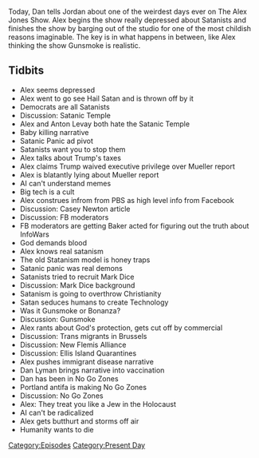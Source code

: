 {{DEFAULTSORT:
    #_EPISODE_0296:May 8, 2019
}}{{Episode
    | title           = May 8, 2019
    | caption         = [https://knowledgefight.libsyn.com/knowledge-fight-may-8-2019 Listen to this episode on Libsyn]
    | episodeNumber   = 296
    | length          = 02:26:45
    | airDate         = May 15, 2019
    | coverageDate    = May 8, 2019
    | episodeType     = [[:Category:Present Day|Present Day]]
    | appearance      = [[Anton LeVay]], [[Casey Newton]], [[Mark Dice]], [[Dan Lyman]], [[Tim Pool]]
    | previousEpisode = [[295: Crossover With QAnon Anonymous]]
    | nextEpisode     = [[297: January 17-18, 2013]]
}}

{{Stub}}

Today, Dan tells Jordan about one of the weirdest days ever on The Alex Jones Show. Alex begins the show really depressed about Satanists and finishes the show by barging out of the studio for one of the most childish reasons imaginable. The key is in what happens in between, like Alex thinking the show Gunsmoke is realistic.

==Tidbits==

*Alex seems depressed
*Alex went to go see Hail Satan and is thrown off by it
*Democrats are all Satanists
*Discussion: Satanic Temple
*Alex and Anton Levay both hate the Satanic Temple
*Baby killing narrative
*Satanic Panic ad pivot
*Satanists want you to stop them
*Alex talks about Trump's taxes
*Alex claims Trump waived executive privilege over Mueller report
*Alex is blatantly lying about Mueller report
*AI can't understand memes
*Big tech is a cult
*Alex construes infrom from PBS as high level info from Facebook
*Discussion: Casey Newton article
*Discussion: FB moderators
*FB moderators are getting Baker acted for figuring out the truth about InfoWars
*God demands blood
*Alex knows real satanism
*The old Statanism model is honey traps
*Satanic panic was real demons
*Satanists tried to recruit Mark Dice
*Discussion: Mark Dice background
*Satanism is going to overthrow Christianity
*Satan seduces humans to create Technology
*Was it Gunsmoke or Bonanza?
*Discussion: Gunsmoke
*Alex rants about God's protection, gets cut off by commercial
*Discussion: Trans migrants in Brussels
*Discussion: New Flemis Alliance
*Discussion: Ellis Island Quarantines
*Alex pushes immigrant disease narrative
*Dan Lyman brings narrative into vaccination
*Dan has been in No Go Zones
*Portland antifa is making No Go Zones
*Discussion: No Go Zones
*Alex: They treat you like a Jew in the Holocaust
*AI can't be radicalized
*Alex gets butthurt and storms off air
*Humanity wants to die

[[Category:Episodes]]
[[Category:Present Day]]
